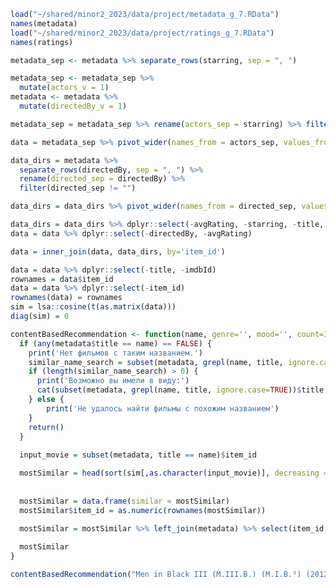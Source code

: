 ```r
load("~/shared/minor2_2023/data/project/metadata_g_7.RData")
names(metadata)
load("~/shared/minor2_2023/data/project/ratings_g_7.RData")
names(ratings)
```


```r

metadata_sep <- metadata %>% separate_rows(starring, sep = ", ")

metadata_sep <- metadata_sep %>%
  mutate(actors_v = 1)
metadata <- metadata %>%
  mutate(directedBy_v = 1)

metadata_sep = metadata_sep %>% rename(actors_sep = starring) %>% filter(actors_sep != "")

data = metadata_sep %>% pivot_wider(names_from = actors_sep, values_from = actors_v, values_fill = 0)

data_dirs = metadata %>%
  separate_rows(directedBy, sep = ", ") %>%
  rename(directed_sep = directedBy) %>%
  filter(directed_sep != "")

data_dirs = data_dirs %>% pivot_wider(names_from = directed_sep, values_from = directedBy_v, values_fill = 0)

data_dirs = data_dirs %>% dplyr::select(-avgRating, -starring, -title, -imdbId)
data = data %>% dplyr::select(-directedBy, -avgRating)

data = inner_join(data, data_dirs, by='item_id')
```


```r
data = data %>% dplyr::select(-title, -imdbId)
rownames = data$item_id
data = data %>% dplyr::select(-item_id)
rownames(data) = rownames
sim = lsa::cosine(t(as.matrix(data)))
diag(sim) = 0
```

 

```r
contentBasedRecommendation <- function(name, genre='', mood='', count=3) {
  if (any(metadata$title == name) == FALSE) {
    print('Нет фильмов с таким названием.')
    similar_name_search = subset(metadata, grepl(name, title, ignore.case=TRUE))$title
    if (length(similar_name_search) > 0) {
      print('Возможно вы имели в виду:')
      cat(subset(metadata, grepl(name, title, ignore.case=TRUE))$title, sep = "\n")
    } else {
        print('Не удалось найти фильмы с похожим названием')
    }
    return()
  }
  
  input_movie = subset(metadata, title == name)$item_id

  mostSimilar = head(sort(sim[,as.character(input_movie)], decreasing = T), n = count)
  
  
  mostSimilar = data.frame(similar = mostSimilar)
  mostSimilar$item_id = as.numeric(rownames(mostSimilar))

  mostSimilar = mostSimilar %>% left_join(metadata) %>% select(item_id, title, similar) %>% arrange(-similar)
  
  mostSimilar
}
```

```r
contentBasedRecommendation("Men in Black III (M.III.B.) (M.I.B.³) (2012)", count=10)
```
